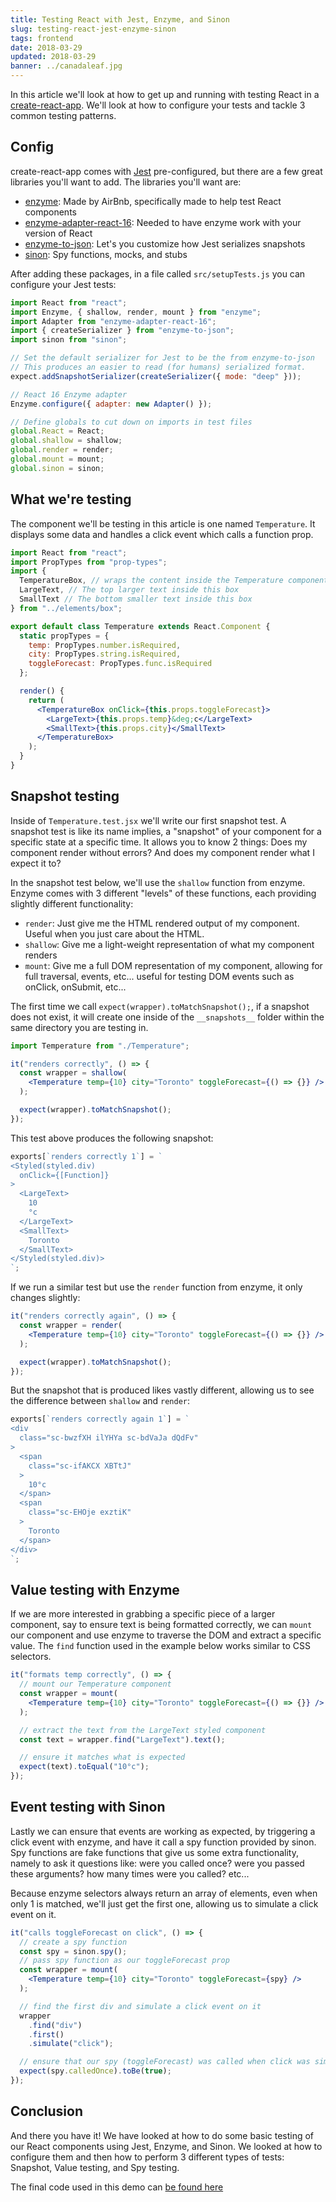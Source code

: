 ```yaml
---
title: Testing React with Jest, Enzyme, and Sinon
slug: testing-react-jest-enzyme-sinon
tags: frontend
date: 2018-03-29
updated: 2018-03-29
banner: ../canadaleaf.jpg
---
```



In this article we'll look at how to get up and running with testing React in a [create-react-app](https://github.com/facebook/create-react-app). We'll look at how to configure your tests and tackle 3 common testing patterns.

<YouTube id="U_Q7ss7wvoo" />

## Config

create-react-app comes with [Jest](https://facebook.github.io/jest/) pre-configured, but there are a few great libraries you'll want to add. The libraries you'll want are:

- [enzyme](http://airbnb.io/enzyme/): Made by AirBnb, specifically made to help test React components
- [enzyme-adapter-react-16](https://www.npmjs.com/package/enzyme-adapter-react-16): Needed to have enzyme work with your version of React
- [enzyme-to-json](https://www.npmjs.com/package/enzyme-to-json): Let's you customize how Jest serializes snapshots
- [sinon](http://sinonjs.org/): Spy functions, mocks, and stubs

After adding these packages, in a file called `src/setupTests.js` you can configure your Jest tests:

```js
import React from "react";
import Enzyme, { shallow, render, mount } from "enzyme";
import Adapter from "enzyme-adapter-react-16";
import { createSerializer } from "enzyme-to-json";
import sinon from "sinon";

// Set the default serializer for Jest to be the from enzyme-to-json
// This produces an easier to read (for humans) serialized format.
expect.addSnapshotSerializer(createSerializer({ mode: "deep" }));

// React 16 Enzyme adapter
Enzyme.configure({ adapter: new Adapter() });

// Define globals to cut down on imports in test files
global.React = React;
global.shallow = shallow;
global.render = render;
global.mount = mount;
global.sinon = sinon;
```

## What we're testing

The component we'll be testing in this article is one named `Temperature`. It displays some data and handles a click event which calls a function prop.

```jsx
import React from "react";
import PropTypes from "prop-types";
import {
  TemperatureBox, // wraps the content inside the Temperature component
  LargeText, // The top larger text inside this box
  SmallText // The bottom smaller text inside this box
} from "../elements/box";

export default class Temperature extends React.Component {
  static propTypes = {
    temp: PropTypes.number.isRequired,
    city: PropTypes.string.isRequired,
    toggleForecast: PropTypes.func.isRequired
  };

  render() {
    return (
      <TemperatureBox onClick={this.props.toggleForecast}>
        <LargeText>{this.props.temp}&deg;c</LargeText>
        <SmallText>{this.props.city}</SmallText>
      </TemperatureBox>
    );
  }
}
```

## Snapshot testing

Inside of `Temperature.test.jsx` we'll write our first snapshot test. A snapshot test is like its name implies, a "snapshot" of your component for a specific state at a specific time. It allows you to know 2 things: Does my component render without errors? And does my component render what I expect it to?

In the snapshot test below, we'll use the `shallow` function from enzyme. Enzyme comes with 3 different "levels" of these functions, each providing slightly different functionality:

- `render`: Just give me the HTML rendered output of my component. Useful when you just care about the HTML.
- `shallow`: Give me a light-weight representation of what my component renders
- `mount`: Give me a full DOM representation of my component, allowing for full traversal, events, etc... useful for testing DOM events such as onClick, onSubmit, etc...

The first time we call `expect(wrapper).toMatchSnapshot();`, if a snapshot does not exist, it will create one inside of the `__snapshots__` folder within the same directory you are testing in.

```jsx
import Temperature from "./Temperature";

it("renders correctly", () => {
  const wrapper = shallow(
    <Temperature temp={10} city="Toronto" toggleForecast={() => {}} />
  );

  expect(wrapper).toMatchSnapshot();
});
```

This test above produces the following snapshot:

```js
exports[`renders correctly 1`] = `
<Styled(styled.div)
  onClick={[Function]}
>
  <LargeText>
    10
    °c
  </LargeText>
  <SmallText>
    Toronto
  </SmallText>
</Styled(styled.div)>
`;
```

If we run a similar test but use the `render` function from enzyme, it only changes slightly:

```jsx
it("renders correctly again", () => {
  const wrapper = render(
    <Temperature temp={10} city="Toronto" toggleForecast={() => {}} />
  );

  expect(wrapper).toMatchSnapshot();
});
```

But the snapshot that is produced likes vastly different, allowing us to see the difference between `shallow` and `render`:

```js
exports[`renders correctly again 1`] = `
<div
  class="sc-bwzfXH ilYHYa sc-bdVaJa dQdFv"
>
  <span
    class="sc-ifAKCX XBTtJ"
  >
    10°c
  </span>
  <span
    class="sc-EHOje exztiK"
  >
    Toronto
  </span>
</div>
`;
```

## Value testing with Enzyme

If we are more interested in grabbing a specific piece of a larger component, say to ensure text is being formatted correctly, we can `mount` our component and use enzyme to traverse the DOM and extract a specific value. The `find` function used in the example below works similar to CSS selectors.

```jsx
it("formats temp correctly", () => {
  // mount our Temperature component
  const wrapper = mount(
    <Temperature temp={10} city="Toronto" toggleForecast={() => {}} />
  );

  // extract the text from the LargeText styled component
  const text = wrapper.find("LargeText").text();

  // ensure it matches what is expected
  expect(text).toEqual("10°c");
});
```

## Event testing with Sinon

Lastly we can ensure that events are working as expected, by triggering a click event with enzyme, and have it call a spy function provided by sinon. Spy functions are fake functions that give us some extra functionality, namely to ask it questions like: were you called once? were you passed these arguments? how many times were you called? etc...

Because enzyme selectors always return an array of elements, even when only 1 is matched, we'll just get the first one, allowing us to simulate a click event on it.

```jsx
it("calls toggleForecast on click", () => {
  // create a spy function
  const spy = sinon.spy();
  // pass spy function as our toggleForecast prop
  const wrapper = mount(
    <Temperature temp={10} city="Toronto" toggleForecast={spy} />
  );

  // find the first div and simulate a click event on it
  wrapper
    .find("div")
    .first()
    .simulate("click");

  // ensure that our spy (toggleForecast) was called when click was simulated
  expect(spy.calledOnce).toBe(true);
});
```

## Conclusion

And there you have it! We have looked at how to do some basic testing of our React components using Jest, Enzyme, and Sinon. We looked at how to configure them and then how to perform 3 different types of tests: Snapshot, Value testing, and Spy testing.

The final code used in this demo can [be found here](https://github.com/leighhalliday/the-clima-front/tree/step-done)

